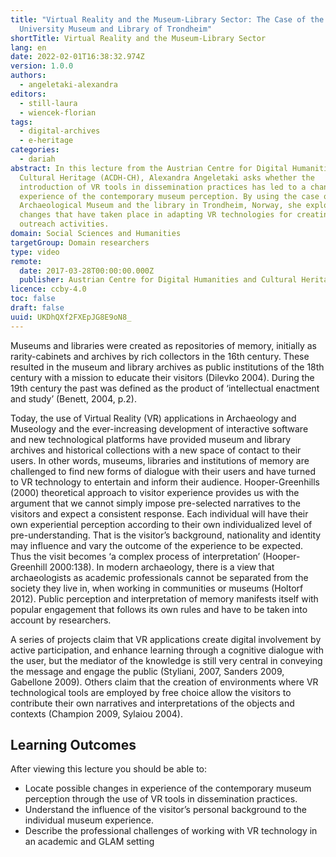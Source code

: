 ```yaml
---
title: "Virtual Reality and the Museum-Library Sector: The Case of the
  University Museum and Library of Trondheim"
shortTitle: Virtual Reality and the Museum-Library Sector
lang: en
date: 2022-02-01T16:38:32.974Z
version: 1.0.0
authors:
  - angeletaki-alexandra
editors:
  - still-laura
  - wiencek-florian
tags:
  - digital-archives
  - e-heritage
categories:
  - dariah
abstract: In this lecture from the Austrian Centre for Digital Humanities and
  Cultural Heritage (ACDH-CH), Alexandra Angeletaki asks whether the
  introduction of VR tools in dissemination practices has led to a change in the
  experience of the contemporary museum perception. By using the case of the
  Archaeological Museum and the library in Trondheim, Norway, she explores the
  changes that have taken place in adapting VR technologies for creating
  outreach activities.
domain: Social Sciences and Humanities
targetGroup: Domain researchers
type: video
remote:
  date: 2017-03-28T00:00:00.000Z
  publisher: Austrian Centre for Digital Humanities and Cultural Heritage (ACDH-CH)
licence: ccby-4.0
toc: false
draft: false
uuid: UKDhQXf2FXEpJG8E9oN8_
---
```

Museums and libraries were created as repositories of memory, initially as rarity-cabinets and archives by rich collectors in the 16th century. These resulted in the museum and library archives as public institutions of the 18th century with a mission to educate their visitors (Dilevko 2004). During the 19th century the past was defined as the product of ‘intellectual enactment and study’ (Benett, 2004, p.2).

Today, the use of Virtual Reality (VR) applications in Archaeology and Museology and the ever-increasing development of interactive software and new technological platforms have provided museum and library archives and historical collections with a new space of contact to their users. In other words, museums, libraries and institutions of memory are challenged to find new forms of dialogue with their users and have turned to VR technology to entertain and inform their audience. Hooper-Greenhills (2000) theoretical approach to visitor experience provides us with the argument that we cannot simply impose pre-selected narratives to the visitors and expect a consistent response. Each individual will have their own experiential perception according to their own individualized level of pre-understanding. That is the visitor’s background, nationality and identity may influence and vary the outcome of the experience to be expected. Thus the visit becomes ‘a complex process of interpretation’ (Hooper-Greenhill 2000:138). In modern archaeology, there is a view that archaeologists as academic professionals cannot be separated from the society they live in, when working in communities or museums (Holtorf 2012). Public perception and interpretation of memory manifests itself with popular engagement that follows its own rules and have to be taken into account by researchers.

A series of projects claim that VR applications create digital involvement by active participation, and enhance learning through a cognitive dialogue with the user, but the mediator of the knowledge is still very central in conveying the message and engage the public (Styliani, 2007, Sanders 2009, Gabellone 2009). Others claim that the creation of environments where VR technological tools are employed by free choice allow the visitors to contribute their own narratives and interpretations of the objects and contexts (Champion 2009, Sylaiou 2004).

## Learning Outcomes

After viewing this lecture you should be able to:

- Locate possible changes in experience of the contemporary museum perception through the use of VR tools in dissemination practices.
- Understand the influence of the visitor’s personal background to the individual museum experience.
- Describe the professional challenges of working with VR technology in an academic and GLAM setting

<VideoCard provider="youtube" id="i3_IcKY9MNY" title="ACDH-CH Lecture 2.3 – Alexandra Angeletaki - Virtual Reality and the Museum-Library Sector" subtitle="Click here to view" image="images/acdh-logo.png" />
